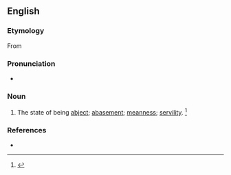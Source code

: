 ==English==

===Etymology===
From {{suffix|en|abject|ness}}

===Pronunciation===
* {{a|US}} {{IPA|en|/æbˈd͡ʒɛkt.nəs/}}

===Noun===
{{en-noun|es}}

# The state of being [[abject]]; [[abasement]]; [[meanness]]; [[servility]]. {{defdate|Late 16<sup>th</sup> century.}}<ref name=SOED>{{R:SOED5|page=5}}</ref>

===References===
<references/>
* {{R:Webster 1913}}